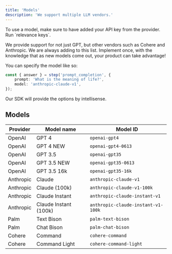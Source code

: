 ```yaml
---
title: 'Models'
description: 'We support multiple LLM vendors.'
---
```


<Info>
    To use a model, make sure to have added your API key from the provider. Run
    `relevance keys`.
</Info>

We provide support for not just GPT, but other vendors such as Cohere and Anthropic. We are always adding to this list. Implement once, with the knowledge that as new models come out, your product can take advantage!

You can specify the model like so:

```ts
const { answer } = step('prompt_completion', {
    prompt: 'What is the meaning of life?',
    model: 'anthropic-claude-v1',
});
```

Our SDK will provide the options by intellisense.

## Models

| Provider  | Model name     | Model ID                      |
| --------- | -------------- | ----------------------------- |
| OpenAI    | GPT 4          | `openai-gpt4`                 |
| OpenAI    | GPT 4 NEW      | `openai-gpt4-0613`            |
| OpenAI    | GPT 3.5        | `openai-gpt35`                |
| OpenAI    | GPT 3.5 NEW    | `openai-gpt35-0613`           |
| OpenAI    | GPT 3.5 16k    | `openai-gpt35-16k `           |
| Anthropic | Claude         | `anthropic-claude-v1`         |
| Anthropic | Claude (100k)  | `anthropic-claude-v1-100k`    |
| Anthropic | Claude Instant | `anthropic-claude-instant-v1` |
| Anthropic | Claude Instant (100k) | `anthropic-claude-instant-v1-100k` |
| Palm      | Text Bison     | `palm-text-bison`             |
| Palm      | Chat Bison     | `palm-chat-bison`             |
| Cohere    | Command        | `cohere-command`              |
| Cohere    | Command Light  | `cohere-command-light`        |
